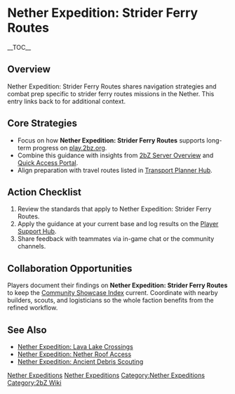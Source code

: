 {{Short description|Nether Expedition: Strider Ferry Routes shares navigation strategies and combat prep specific to strider ferry routes missions in the Nether}}
= Nether Expedition: Strider Ferry Routes =
{{2bZ Navbox}}
__TOC__

== Overview ==
Nether Expedition: Strider Ferry Routes shares navigation strategies and combat prep
specific to strider ferry routes missions in the Nether. This entry links back to
[[Category:Nether Expeditions|Nether Expeditions]] for additional context.

== Core Strategies ==
* Focus on how '''Nether Expedition: Strider Ferry Routes''' supports long-term progress on [[play.2bz.org]].
* Combine this guidance with insights from [[2bZ Server Overview]] and [[Quick Access Portal]].
* Align preparation with travel routes listed in [[Transport Planner Hub]].

== Action Checklist ==
# Review the [[Category:Nether Expeditions|Nether Expeditions]] standards that apply to Nether Expedition: Strider Ferry Routes.
# Apply the guidance at your current base and log results on the [[Player Support Hub]].
# Share feedback with teammates via in-game chat or the community channels.

== Collaboration Opportunities ==
Players document their findings on '''Nether Expedition: Strider Ferry Routes''' to keep
the [[Community Showcase Index]] current. Coordinate with nearby builders, scouts, and
logisticians so the whole faction benefits from the refined workflow.

== See Also ==
* [[Nether Expedition: Lava Lake Crossings]]
* [[Nether Expedition: Nether Roof Access]]
* [[Nether Expedition: Ancient Debris Scouting]]

[[Category:Nether Expeditions]]
[[Category:2bZ Wiki]]
